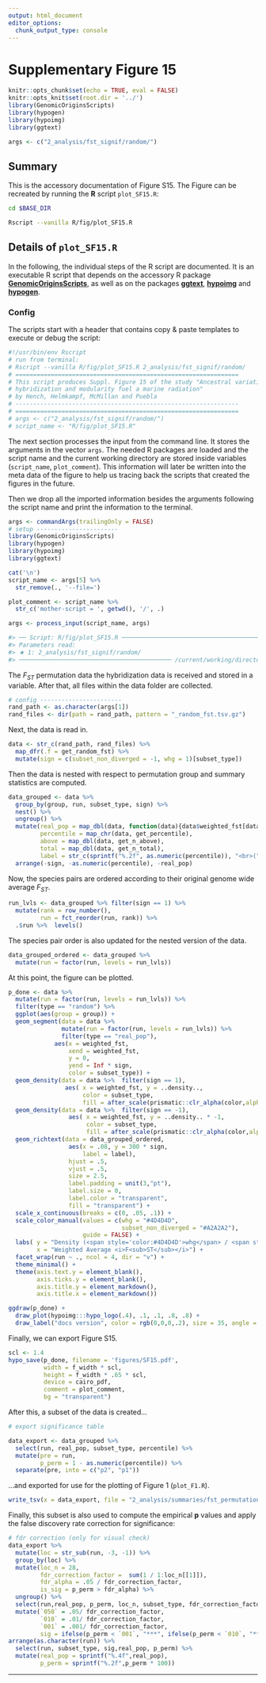 ```yaml
---
output: html_document
editor_options:
  chunk_output_type: console
---
```

# Supplementary Figure 15

```r
knitr::opts_chunk$set(echo = TRUE, eval = FALSE)
knitr::opts_knit$set(root.dir = '../')
library(GenomicOriginsScripts)
library(hypogen)
library(hypoimg)
library(ggtext)

args <- c("2_analysis/fst_signif/random/")
```

## Summary

This is the accessory documentation of Figure S15.
The Figure can be recreated by running the **R** script `plot_SF15.R`:

```sh
cd $BASE_DIR

Rscript --vanilla R/fig/plot_SF15.R 

```

## Details of `plot_SF15.R`

In the following, the individual steps of the R script are documented.
It is an executable R script that depends on the accessory R package [**GenomicOriginsScripts**](https://k-hench.github.io/GenomicOriginsScripts), as well as on the packages [**ggtext**](https://wilkelab.org/ggtext/), [**hypoimg**](https://k-hench.github.io/hypoimg) and [**hypogen**](https://k-hench.github.io/hypogen).

### Config

The scripts start with a header that contains copy & paste templates to execute or debug the script:

```r
#!/usr/bin/env Rscript
# run from terminal:
# Rscript --vanilla R/fig/plot_SF15.R 2_analysis/fst_signif/random/
# ===============================================================
# This script produces Suppl. Figure 15 of the study "Ancestral variation,
# hybridization and modularity fuel a marine radiation"
# by Hench, Helmkampf, McMillan and Puebla
# ---------------------------------------------------------------
# ===============================================================
# args <- c("2_analysis/fst_signif/random/")
# script_name <- "R/fig/plot_SF15.R"
```

The next section processes the input from the command line.
It stores the arguments in the vector `args`.
The needed R packages are loaded and the script name and the current working directory are stored inside variables (`script_name`, `plot_comment`).
This information will later be written into the meta data of the figure to help us tracing back the scripts that created the figures in the future.

Then we drop all the imported information besides the arguments following the script name and print the information to the terminal.

```r
args <- commandArgs(trailingOnly = FALSE)
# setup -----------------------
library(GenomicOriginsScripts)
library(hypogen)
library(hypoimg)
library(ggtext)

cat('\n')
script_name <- args[5] %>%
  str_remove(., '--file=')

plot_comment <- script_name %>%
  str_c('mother-script = ', getwd(), '/', .)

args <- process_input(script_name, args)
```

```r
#> ── Script: R/fig/plot_SF15.R ────────────────────────────────────────────
#> Parameters read:
#> ★ 1: 2_analysis/fst_signif/random/
#> ─────────────────────────────────────────── /current/working/directory ──
```

The $F_{ST}$ permutation data the hybridization data is received and stored in a variable.
After that, all files within the data folder are collected.

```r
# config -----------------------
rand_path <- as.character(args[1])
rand_files <- dir(path = rand_path, pattern = "_random_fst.tsv.gz")
```

Next, the data is read in.

```r
data <- str_c(rand_path, rand_files) %>%
  map_dfr(.f = get_random_fst) %>% 
  mutate(sign = c(subset_non_diverged = -1, whg = 1)[subset_type])
```

Then the data is nested with respect to permutation group and summary statistics are computed.

```r
data_grouped <- data %>% 
  group_by(group, run, subset_type, sign) %>%
  nest() %>%
  ungroup() %>% 
  mutate(real_pop = map_dbl(data, function(data){data$weighted_fst[data$type == "real_pop"]}),
         percentile = map_chr(data, get_percentile),
         above = map_dbl(data, get_n_above),
         total = map_dbl(data, get_n_total),
         label = str_c(sprintf("%.2f", as.numeric(percentile)), "<br>(",above, "/10<sup>",log10(total),"</sup>)")) %>%
  arrange(-sign, -as.numeric(percentile), -real_pop)
```

Now, the species pairs are ordered according to their original genome wide average $F_{ST}$.

```r
run_lvls <- data_grouped %>% filter(sign == 1) %>%
  mutate(rank = row_number(),
         run = fct_reorder(run, rank)) %>% 
  .$run %>%  levels()
```

The species pair order is also updated for the nested version of the data.

```r
data_grouped_ordered <- data_grouped %>% 
  mutate(run = factor(run, levels = run_lvls))
```

At this point, the figure can be plotted.

```r
p_done <- data %>%
  mutate(run = factor(run, levels = run_lvls)) %>%
  filter(type == "random") %>%
  ggplot(aes(group = group)) +
  geom_segment(data = data %>%
               mutate(run = factor(run, levels = run_lvls)) %>%
               filter(type == "real_pop"),
             aes(x = weighted_fst,
                 xend = weighted_fst,
                 y = 0,
                 yend = Inf * sign,
                 color = subset_type)) +
  geom_density(data = data %>%  filter(sign == 1),
                aes( x = weighted_fst, y = ..density..,
                     color = subset_type,
                     fill = after_scale(prismatic::clr_alpha(color,alpha = .3)))) +
  geom_density(data = data %>%  filter(sign == -1),
                 aes( x = weighted_fst, y = ..density.. * -1,
                      color = subset_type,
                      fill = after_scale(prismatic::clr_alpha(color,alpha = .3)))) +
  geom_richtext(data = data_grouped_ordered,
                 aes(x = .08, y = 300 * sign,
                     label = label),
                 hjust = .5, 
                 vjust = .5,
                 size = 2.5,
                 label.padding = unit(3,"pt"),
                 label.size = 0,
                 label.color = "transparent",
                 fill = "transparent") +
  scale_x_continuous(breaks = c(0, .05, .1)) +
  scale_color_manual(values = c(whg = "#4D4D4D", 
                                subset_non_diverged = "#A2A2A2"),
                     guide = FALSE) +
  labs( y = "Density (<span style='color:#4D4D4D'>whg</span> / <span style='color:#A2A2A2'>differentiated regions excluded</span>)",
        x = "Weighted Average <i>F<sub>ST</sub></i>") +
  facet_wrap(run ~ ., ncol = 4, dir = "v") +
  theme_minimal() +
  theme(axis.text.y = element_blank(),
        axis.ticks.y = element_blank(),
        axis.title.y = element_markdown(),
        axis.title.x = element_markdown())
```

```r
ggdraw(p_done) + 
  draw_plot(hypoimg:::hypo_logo(.4), .1, .1, .8, .8) +
  draw_label("docs version", color = rgb(0,0,0,.2), size = 35, angle = 45)
```

Finally, we can export Figure S15.

```r
scl <- 1.4
hypo_save(p_done, filename = 'figures/SF15.pdf',
          width = f_width * scl,
          height = f_width * .65 * scl,
          device = cairo_pdf,
          comment = plot_comment,
          bg = "transparent")
```

After this, a subset of the data is created...

```r
# export significance table

data_export <- data_grouped %>%
  select(run, real_pop, subset_type, percentile) %>%
  mutate(pre = run,
         p_perm = 1 - as.numeric(percentile)) %>%
  separate(pre, into = c("p2", "p1"))
```

...and exported for use for the plotting of Figure 1 (`plot_F1.R`).

```r
write_tsv(x = data_export, file = "2_analysis/summaries/fst_permutation_summary.tsv")
```

Finally, this subset is also used to compute the empirical **p** values and apply the false discovery rate correction for significance:

```r
# fdr correction (only for visual check)
data_export %>% 
  mutate(loc = str_sub(run, -3, -1)) %>%
  group_by(loc) %>% 
  mutate(loc_n = 28,
         fdr_correction_factor =  sum(1 / 1:loc_n[[1]]),
         fdr_alpha = .05 / fdr_correction_factor,
         is_sig = p_perm > fdr_alpha) %>% 
  ungroup() %>% 
  select(run,real_pop, p_perm, loc_n, subset_type, fdr_correction_factor, fdr_alpha) %>% 
  mutate(`050` = .05/ fdr_correction_factor,
         `010` = .01/ fdr_correction_factor,
         `001` = .001/ fdr_correction_factor,
         sig = ifelse(p_perm < `001`, "***", ifelse(p_perm < `010`, "**", ifelse(p_perm < `050`, "*", "-")))) %>% 
arrange(as.character(run)) %>% 
  select(run, subset_type, sig,real_pop, p_perm) %>% 
  mutate(real_pop = sprintf("%.4f",real_pop),
         p_perm = sprintf("%.2f",p_perm * 100))
```

---
